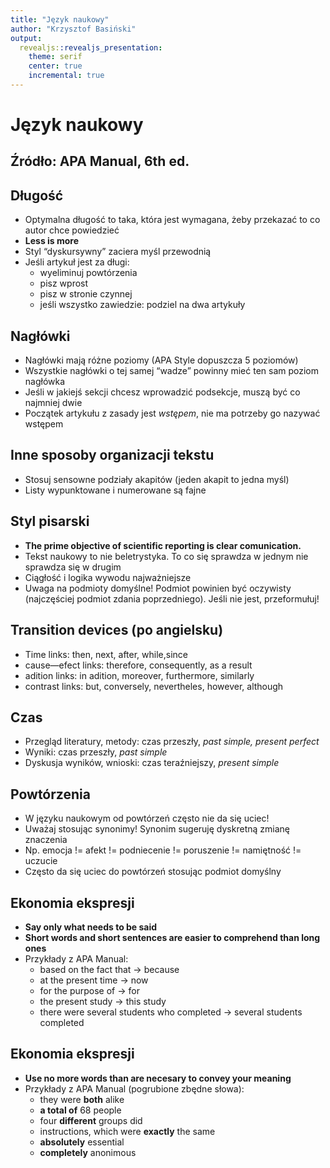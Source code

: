 ```yaml
---
title: "Język naukowy"
author: "Krzysztof Basiński"
output:
  revealjs::revealjs_presentation:
    theme: serif
    center: true
    incremental: true
---
```


# Język naukowy

## Źródło: APA Manual, 6th ed.

## Długość

- Optymalna długość to taka, która jest wymagana, żeby przekazać to co autor chce powiedzieć
- **Less is more**
- Styl "dyskursywny" zaciera myśl przewodnią
- Jeśli artykuł jest za długi:
    + wyeliminuj powtórzenia
    + pisz wprost
    + pisz w stronie czynnej
    + jeśli wszystko zawiedzie: podziel na dwa artykuły

## Nagłówki

- Nagłówki mają różne poziomy (APA Style dopuszcza 5 poziomów)
- Wszystkie nagłówki o tej samej "wadze" powinny mieć ten sam poziom nagłówka
- Jeśli w jakiejś sekcji chcesz wprowadzić podsekcje, muszą być co najmniej dwie
- Początek artykułu z zasady jest *wstępem*, nie ma potrzeby go nazywać wstępem

## Inne sposoby organizacji tekstu

- Stosuj sensowne podziały akapitów (jeden akapit to jedna myśl)
- Listy wypunktowane i numerowane są fajne

## Styl pisarski

- **The prime objective of scientific reporting is clear comunication.**
- Tekst naukowy to nie beletrystyka. To co się sprawdza w jednym nie sprawdza się w drugim
- Ciągłość i logika wywodu najważniejsze
- Uwaga na podmioty domyślne! Podmiot powinien być oczywisty (najczęściej podmiot zdania poprzedniego). Jeśli nie jest, przeformułuj!

## Transition devices (po angielsku)

- Time links: then, next, after, while,since
- cause—efect links: therefore, consequently, as a result
- adition links: in adition, moreover, furthermore, similarly
- contrast links: but, conversely, nevertheles, however, although

## Czas

- Przegląd literatury, metody: czas przeszły, *past simple, present perfect*
- Wyniki: czas przeszły, *past simple*
- Dyskusja wyników, wnioski: czas teraźniejszy, *present simple*

## Powtórzenia

- W języku naukowym od powtórzeń często nie da się uciec!
- Uważaj stosując synonimy! Synonim sugeruję dyskretną zmianę znaczenia
- Np. emocja != afekt != podniecenie != poruszenie != namiętność != uczucie
- Często da się uciec do powtórzeń stosując podmiot domyślny

## Ekonomia ekspresji

- **Say only what needs to be said**
- **Short words and short sentences are easier to comprehend than long ones**
- Przykłady z APA Manual:
    + based on the fact that -> because
    + at the present time -> now
    + for the purpose of -> for
    + the present study -> this study
    + there were several students who completed -> several students completed

## Ekonomia ekspresji

- **Use no more words than are necesary to convey your meaning**
- Przykłady z APA Manual (pogrubione zbędne słowa):
    - they were **both** alike
    - **a total of** 68 people
    - four **different** groups did
    - instructions, which were **exactly** the same
    - **absolutely** essential
    - **completely** anonimous

